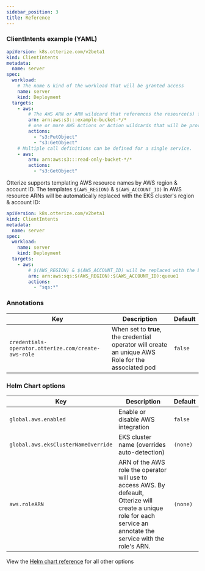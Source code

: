 ```yaml
---
sidebar_position: 3
title: Reference
---
```


### ClientIntents example (YAML)


```yaml
apiVersion: k8s.otterize.com/v2beta1
kind: ClientIntents
metadata:
  name: server
spec:
  workload:
    # The name & kind of the workload that will be granted access
    name: server
    kind: Deployment
  targets:
    - aws:
        # The AWS ARN or ARN wildcard that references the resource(s) for the authorization
        arn: arn:aws:s3:::example-bucket-*/*
        # one or more AWS Actions or Action wildcards that will be provided to the specified resources
        actions:
          - "s3:PutObject"
          - "s3:GetObject"
    # Multiple call definitions can be defined for a single service.
    - aws:
        arn: arn:aws:s3:::read-only-bucket-*/*
        actions:
          - "s3:GetObject"
```

Otterize supports templating AWS resource names by AWS region & account ID.
The templates `$(AWS_REGION)` & `$(AWS_ACCOUNT_ID)` in AWS resource ARNs will be automatically replaced with the EKS cluster's region & account ID:

```yaml
apiVersion: k8s.otterize.com/v2beta1
kind: ClientIntents
metadata:
  name: server
spec:
  workload:
    name: server
    kind: Deployment
  targets:
    - aws:
        # $(AWS_REGION) & $(AWS_ACCOUNT_ID) will be replaced with the EKS cluster's region & account ID
        arn: arn:aws:sqs:$(AWS_REGION):$(AWS_ACCOUNT_ID):queue1
        actions:
          - "sqs:*"
```
### Annotations

| Key                                                        | Description                                                                                                                                                                                  | Default  |
|------------------------------------------------------------|----------------------------------------------------------------------------------------------------------------------------------------------------------------------------------------------|----------|
| `credentials-operator.otterize.com/create-aws-role` | When set to **true**, the credential operator will create an unique AWS Role for the associated pod | `false` |


### Helm Chart options

| Key                                                        | Description                                                                                                                                                                                  | Default  |
|------------------------------------------------------------|----------------------------------------------------------------------------------------------------------------------------------------------------------------------------------------------|----------|
| `global.aws.enabled`                                       | Enable or disable AWS integration                                                                                                                                                            | `false`  |
| `global.aws.eksClusterNameOverride`                        | EKS cluster name (overrides auto-detection)                                                                                                                                                  | `(none)` |
| `aws.roleARN` | ARN of the AWS role the operator will use to access AWS. By defeault, Otterize will create a unique role for each service an annotate the service with the role's ARN. | `(none)` |

View the [Helm chart reference](/reference/otterize-chart) for all other options